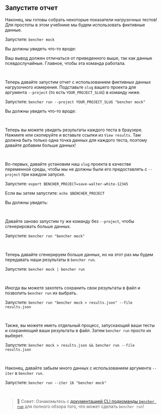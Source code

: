 
## Запустите отчет

Наконец, мы готовы собрать некоторые показатели нагрузочных тестов!
Для простоты в этом учебнике мы будем использовать фиктивные данные.

Запустите: `bencher mock`

Вы должны увидеть что-то вроде:

<QSMockOutput />

Ваш вывод должен отличаться от приведенного выше, так как данные псевдослучайные.
Главное, чтобы эта команда работала.

<br />

Теперь давайте запустим отчет с использованием фиктивных данных нагрузочного измерения.
Подставьте `slug` вашего проекта для аргумента `--project` (то есть `YOUR_PROJECT_SLUG`) в команду ниже.

Запустите: `bencher run --project YOUR_PROJECT_SLUG "bencher mock"`

Вы должны увидеть что-то вроде:

<QSRunOutput />

<br />

Теперь вы можете увидеть результаты каждого теста в браузере.
Нажмите или скопируйте и вставьте ссылки из `View results`.
Там должна быть только одна точка данных для каждого теста, поэтому давайте добавим больше данных!

<br />

Во-первых, давайте установим наш `slug` проекта в качестве переменной среды, чтобы мы не должны были его предоставлять с `--project` при каждом запуске.

Запустите: `export BENCHER_PROJECT=save-walter-white-12345`

Если вы затем запустите: `echo $BENCHER_PROJECT`

Вы должны увидеть:

<QSExportProjectOutput />

<br />

Давайте заново запустим ту же команду без `--project`, чтобы сгенерировать больше данных.

Запустите: `bencher run "bencher mock"`

<br />

Теперь давайте сгенерируем больше данных, но на этот раз мы будем передавать наши результаты в `bencher run`.

Запустите: `bencher mock | bencher run`

<br />

Иногда вы можете захотеть сохранить свои результаты в файл и позволить `bencher run` их выбрать.

Запустите: `bencher run "bencher mock > results.json" --file results.json`

<br />

Также, вы можете иметь отдельный процесс, запускающий ваши тесты и сохраняющий ваши результаты в файл. Затем `bencher run` просто их выберет.

Запустите: `bencher mock > results.json && bencher run --file results.json`

<br />

Наконец, давайте забьем много данных с использованием аргумента `--iter` в `bencher run`.

Запустите: `bencher run --iter 16 "bencher mock"`

<br />

> 🐰 Совет: Ознакомьтесь с [документацией CLI подкоманды `bencher run`](/ru/docs/explanation/bencher-run/) для полного обзора того, что может сделать `bencher run`!